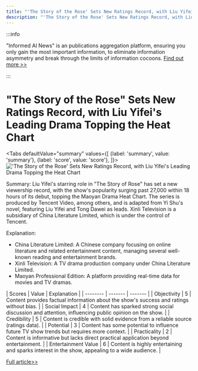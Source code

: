 ```yaml
---
title: "'The Story of the Rose' Sets New Ratings Record, with Liu Yifei's Leading Drama Topping the Heat Chart"
description: "'The Story of the Rose' Sets New Ratings Record, with Liu Yifei's Leading Drama Topping the Heat Chart"
---
```



:::info

"Informed AI News" is an publications aggregation platform, ensuring you only gain the most important information, to eliminate information asymmetry and break through the limits of information cocoons.  [Find out more >>](/)

:::

# "The Story of the Rose" Sets New Ratings Record, with Liu Yifei's Leading Drama Topping the Heat Chart


<Tabs
	defaultValue="summary"
	values={[
	{label: 'summary', value: 'summary'},
	{label: 'score', value: 'score'},
]}>
<TabItem value="summary">
<img
  src="https://image.informedainews.com/2024/06/Ent-3vh-1717983520-0.jpg"
  alt="'The Story of the Rose' Sets New Ratings Record, with Liu Yifei's Leading Drama Topping the Heat Chart"
/>



Summary:
Liu Yifei's starring role in "The Story of Rose" has set a new viewership record, with the show's popularity surging past 27,000 within 18 hours of its debut, topping the Maoyan Drama Heat Chart. The series is produced by Tencent Video, among others, and is adapted from Yi Shu's novel, featuring Liu Yifei and Tong Dawei as leads. Xinli Television is a subsidiary of China Literature Limited, which is under the control of Tencent.

Explanation:
- China Literature Limited: A Chinese company focusing on online literature and related entertainment content, managing several well-known reading and entertainment brands.
- Xinli Television: A TV drama production company under China Literature Limited.
- Maoyan Professional Edition: A platform providing real-time data for movies and TV dramas.
</TabItem>
<TabItem value="score">
	| Scores     | Value   | Explanation |
	| -------- | ------- | ------- |
	| Objectivity  | 5    | Content provides factual information about the show's success and ratings without bias.    |
	| Social Impact | 4     | Content has sparked strong social discussion and attention, influencing public opinion on the show.    |
	| Credibility    | 5    | Content is credible with solid evidence from a reliable source (ratings data).    |
	| Potential    | 3    | Content has some potential to influence future TV show trends but requires more context.    |
	| Practicality    | 2    | Content is informative but lacks direct practical application beyond entertainment.    |
	| Entertainment Value    | 6    | Content is highly entertaining and sparks interest in the show, appealing to a wide audience.    |
</TabItem>
</Tabs>

[Full article>>](https://www.cnbeta.com.tw/articles/movie/1434133.htm)

